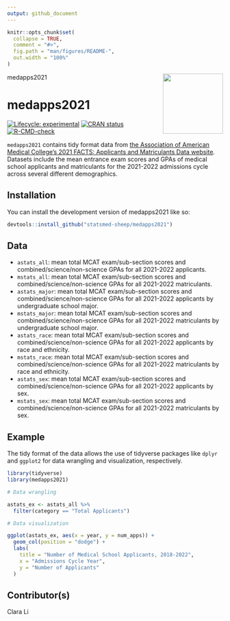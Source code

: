 ```yaml
---
output: github_document
---
```


<!-- README.md is generated from README.Rmd. Please edit that file -->

```r
knitr::opts_chunk$set(
  collapse = TRUE,
  comment = "#>",
  fig.path = "man/figures/README-",
  out.width = "100%"
)
```

medapps2021 <img src = "data-raw/Sticker/hex_medapps2021.png" align = "right" height = 140/>

# medapps2021

<!-- badges: start -->
[![Lifecycle: experimental](https://img.shields.io/badge/lifecycle-experimental-orange.svg)](https://lifecycle.r-lib.org/articles/stages.html#experimental)
[![CRAN status](https://www.r-pkg.org/badges/version/medapps2021)](https://CRAN.R-project.org/package=medapps2021)
[![R-CMD-check](https://github.com/statsmed-sheep/medapps2021/workflows/R-CMD-check/badge.svg)](https://github.com/statsmed-sheep/medapps2021/actions)
<!-- badges: end -->

`medapps2021` contains tidy format data from [the Association of American Medical College's 2021 FACTS: Applicants and Matriculants Data website](https://www.aamc.org/data-reports/students-residents/interactive-data/2021-facts-applicants-and-matriculants-data). Datasets include the mean entrance exam scores and GPAs of medical school applicants and matriculants for the 2021-2022 admissions cycle across several different demographics.

## Installation

You can install the development version of medapps2021 like so:

``` r
devtools::install_github("statsmed-sheep/medapps2021")
```

## Data

* `astats_all`: mean total MCAT exam/sub-section scores and combined/science/non-science GPAs for all 2021-2022 applicants.
* `mstats_all`: mean total MCAT exam/sub-section scores and combined/science/non-science GPAs for all 2021-2022 matriculants.
* `astats_major`: mean total MCAT exam/sub-section scores and combined/science/non-science GPAs for all 2021-2022 applicants by undergraduate school major.
* `mstats_major`: mean total MCAT exam/sub-section scores and combined/science/non-science GPAs for all 2021-2022 matriculants by undergraduate school major.
* `astats_race`: mean total MCAT exam/sub-section scores and combined/science/non-science GPAs for all 2021-2022 applicants by race and ethnicity.
* `mstats_race`: mean total MCAT exam/sub-section scores and combined/science/non-science GPAs for all 2021-2022 matriculants by race and ethnicity.
* `astats_sex`: mean total MCAT exam/sub-section scores and combined/science/non-science GPAs for all 2021-2022 applicants by sex.
* `mstats_sex`: mean total MCAT exam/sub-section scores and combined/science/non-science GPAs for all 2021-2022 matriculants by sex.

## Example

The tidy format of the data allows the use of tidyverse packages like `dplyr` and `ggplot2` for data wrangling and visualization, respectively.

```r
library(tidyverse)
library(medapps2021)

# Data wrangling

astats_ex <- astats_all %>% 
  filter(category == "Total Applicants")

# Data visualization

ggplot(astats_ex, aes(x = year, y = num_apps)) + 
  geom_col(position = "dodge") +
  labs(
    title = "Number of Medical School Applicants, 2018-2022", 
    x = "Admissions Cycle Year", 
    y = "Number of Applicants"
  )
```

## Contributor(s)

Clara Li
